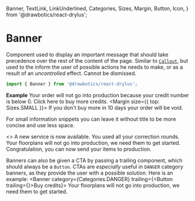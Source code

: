   Banner,
  TextLink,
  LinkUnderlined,
  Categories,
  Sizes,
  Margin,
  Button,
  Icon,
} from '@drawbotics/react-drylus';



# Banner
Component used to display an important message that should take precedence over the rest of the content of the page. Similar to [`Callout`](/component-kit/components/callout), but used to the inform the user of possible actions he needs to make, or as a result of an _uncontrolled_ effect. Cannot be dismissed.

```jsx
import { Banner } from '@drawbotics/react-drylus';
```
__Example__
<Playground component={Banner}>
  <Banner title="You don't have enough credits" category={Categories.DANGER}>
    Your order will not go into production because your credit number is below 0. Click <TextLink underlined={LinkUnderlined.ALWAYS}>here</TextLink> to buy more credits.
    <Margin size={{ top: Sizes.SMALL }}>
      If you don't buy more in 10 days your order will be void.
    </Margin>
  </Banner>
</Playground>

For small information snippets you can leave it without title to be more concise and use less space.

<Playground>
  <>
    <Margin size={{ bottom: Sizes.DEFAULT }}>
      <Banner category={Categories.INFO}>
        A new service is now available.
      </Banner>
    </Margin>
    <Margin size={{ bottom: Sizes.DEFAULT }}>
      <Banner category={Categories.WARNING}>
        You used all your correction rounds.
      </Banner>
    </Margin>
    <Margin size={{ bottom: Sizes.DEFAULT }}>
      <Banner category={Categories.DANGER}>
        Your floorplans will not go into production, we need them to get started.
      </Banner>
    </Margin>
    <Banner category={Categories.SUCCESS}>
      Congratulation, you can now send your items to production.
    </Banner>
  </>
</Playground>

Banners can also be given a CTA by passing a trailing component, which should always be a `Button`. CTAs are _especially_ useful in `DANGER` category banners, as they provide the user with a possible solution. Here is an example:
<Playground>
  <Banner
    category={Categories.DANGER}
    trailing={<Button trailing={<Icon name="alert-triangle" />}>Buy credits</Button>}>
    Your floorplans will not go into production, we need them to get started.
  </Banner>
</Playground>